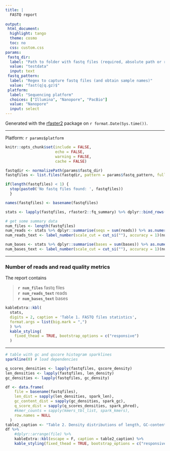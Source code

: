 ```yaml
---
title: |
  FASTQ report    
  
output:
 html_document:
  highlight: tango
  theme: cosmo
  toc: no
  css: custom.css
params:
 fastq_dir:
  label: "Path to folder with fastq files (required, absolute path or relative to current folder)"
  value: "testdata"
  input: text
 fastq_pattern:
  label: "Regex to capture fastq files (and obtain sample names)"
  value: "fast(q|q.gz)$"
 platform:
  label: "Sequencing platform"
  choices: ["Illumina", "Nanopore", "PacBio"]
  value: "Nanopore"
  input: select
---
```

Generated with the [rfaster2](https://github.com/angelovangel/rfaster2) package on `r format.Date(Sys.time())`.   

***

Platform: <span class="badge"> `r params$platform` </span>    

```r
knitr::opts_chunk$set(include = FALSE, 
                      echo = FALSE, 
                      warning = FALSE, 
                      cache = FALSE)

fastqdir <- normalizePath(params$fastq_dir)
fastqfiles <- list.files(fastqdir, pattern = params$fastq_pattern, full.names = TRUE, recursive = T)

if(length(fastqfiles) < 1) { 
  stop(paste0('No fastq files found: ', fastqfiles))
  }

names(fastqfiles) <- basename(fastqfiles)

```


```r

stats <- lapply(fastqfiles, rfaster2::fq_summary) %>% dplyr::bind_rows()

# get some summary data
num_files <- length(fastqfiles)
num_reads <- stats %>% dplyr::summarise(seqs = sum(reads)) %>% as.numeric()
num_reads_text <- label_number(scale_cut = cut_si(""), accuracy = 1)(num_reads)

num_bases <- stats %>% dplyr::summarise(bases = sum(bases)) %>% as.numeric()
num_bases_text <- label_number(scale_cut = cut_si(""), accuracy = 1)(num_bases)

```

***

### Number of reads and read quality metrics
The report contains 
<blockquote>  
**`r num_files`** fastq files  
**`r num_reads_text`** reads  
**`r num_bases_text`** bases    
</blockquote>

```r

kableExtra::kbl(
  stats, 
  digits = 2, caption = 'Table 1. FASTQ files statistics', 
  format.args = list(big.mark = ",")
  ) %>%
  kable_styling(
    fixed_thead = TRUE, bootstrap_options = c("responsive")
  )


```

***


```r
# table with gc and qscore histogram sparklines
sparkline(0) # load dependencies

q_scores_densities <- lapply(fastqfiles, qscore_density)
len_densities <- lapply(fastqfiles, len_density)
gc_densities <- lapply(fastqfiles, gc_density)

df <- data.frame(
	file = basename(fastqfiles),
	len_dist = sapply(len_densities, spark_len),
	gc_content_dist = sapply(gc_densities, spark_gc),
	q_score_dist = sapply(q_scores_densities, spark_phred),
	#kmer_counts = sapply(kmers_tbl_list, spark_kmers), 
	row.names = NULL
  )
table2_caption <- "Table 2. Density distributions of length, GC-content and 'mean' q-score. The q-scores 10, 20, 30, 40 are in red"
df %>%
	#dplyr::arrange(file) %>%
	kableExtra::kbl(escape = F, caption = table2_caption) %>%
	kable_styling(fixed_thead = TRUE, bootstrap_options = c("responsive"))
  
```


